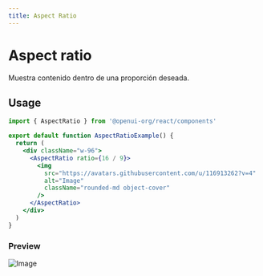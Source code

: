 ```yaml
---
title: Aspect Ratio
---
```



# Aspect ratio

Muestra contenido dentro de una proporción deseada.

## Usage

```jsx
import { AspectRatio } from '@openui-org/react/components'

export default function AspectRatioExample() {
  return (
    <div className="w-96">
      <AspectRatio ratio={16 / 9}>
        <img
          src="https://avatars.githubusercontent.com/u/116913262?v=4"
          alt="Image"
          className="rounded-md object-cover"
        />
      </AspectRatio>
    </div>
  )
}
```

### Preview

<Preview classContainer="h-screen mx-auto">
  <div className="w-96">
    <AspectRatio ratio={16 / 9}>
      <img
        src="https://avatars.githubusercontent.com/u/116913262?v=4"
        alt="Image"
        className="rounded-md object-cover"
      />
    </AspectRatio>
  </div>
</Preview>
